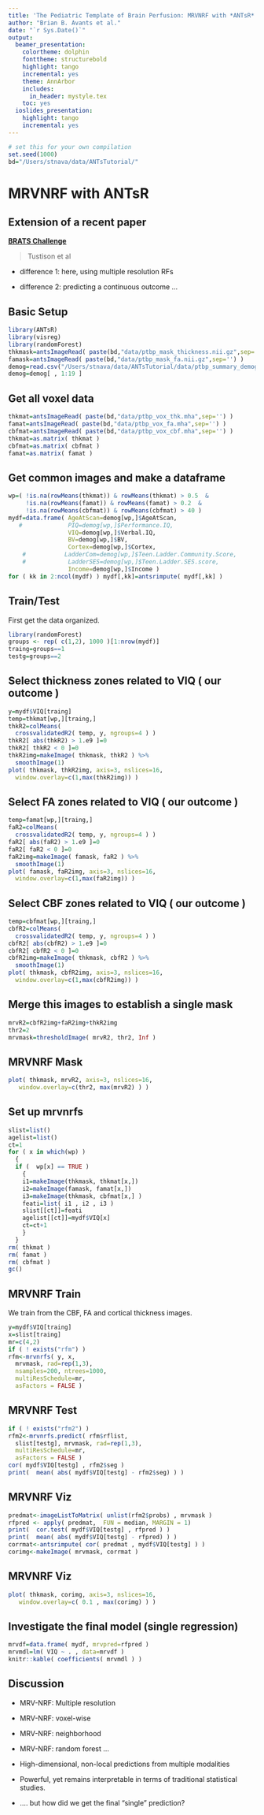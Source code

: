 ```yaml
---
title: 'The Pediatric Template of Brain Perfusion: MRVNRF with *ANTsR*'
author: "Brian B. Avants et al."
date: "`r Sys.Date()`"
output:
  beamer_presentation:
    colortheme: dolphin
    fonttheme: structurebold
    highlight: tango
    incremental: yes
    theme: AnnArbor
    includes:
      in_header: mystyle.tex
    toc: yes
  ioslides_presentation:
    highlight: tango
    incremental: yes
---
```


```r
# set this for your own compilation
set.seed(1000)
bd="/Users/stnava/data/ANTsTutorial/"
```

# MRVNRF with ANTsR

## Extension of a recent paper

[**BRATS Challenge**](http://www.ncbi.nlm.nih.gov/pubmed/25433513)

> Tustison et al

* difference 1: here, using multiple resolution RFs

* difference 2: predicting a continuous outcome ...


## Basic Setup

```r
library(ANTsR)
library(visreg)
library(randomForest)
thkmask=antsImageRead( paste(bd,"data/ptbp_mask_thickness.nii.gz",sep='') )
famask=antsImageRead( paste(bd,"data/ptbp_mask_fa.nii.gz",sep='') )
demog=read.csv("/Users/stnava/data/ANTsTutorial/data/ptbp_summary_demographics.csv")
demog=demog[ , 1:19 ]
```

## Get all voxel data

```r
thkmat=antsImageRead( paste(bd,"data/ptbp_vox_thk.mha",sep='') )
famat=antsImageRead( paste(bd,"data/ptbp_vox_fa.mha",sep='') )
cbfmat=antsImageRead( paste(bd,"data/ptbp_vox_cbf.mha",sep='') )
thkmat=as.matrix( thkmat )
cbfmat=as.matrix( cbfmat )
famat=as.matrix( famat )
```

## Get common images and make a dataframe

```r
wp=( !is.na(rowMeans(thkmat)) & rowMeans(thkmat) > 0.5  &
     !is.na(rowMeans(famat)) & rowMeans(famat) > 0.2  &
     !is.na(rowMeans(cbfmat)) & rowMeans(cbfmat) > 40 )
mydf=data.frame( AgeAtScan=demog[wp,]$AgeAtScan,
   #             PIQ=demog[wp,]$Performance.IQ,
                 VIQ=demog[wp,]$Verbal.IQ,
                 BV=demog[wp,]$BV,
                 Cortex=demog[wp,]$Cortex,
    #           LadderCom=demog[wp,]$Teen.Ladder.Community.Score,
    #            LadderSES=demog[wp,]$Teen.Ladder.SES.score,
                 Income=demog[wp,]$Income )
for ( kk in 2:ncol(mydf) ) mydf[,kk]=antsrimpute( mydf[,kk] )
```  


## Train/Test

First get the data organized.
```r
library(randomForest)
groups <- rep( c(1,2), 1000 )[1:nrow(mydf)]
traing=groups==1
testg=groups==2
```

## Select thickness zones related to VIQ ( our outcome )


```r
y=mydf$VIQ[traing]
temp=thkmat[wp,][traing,]
thkR2=colMeans(
  crossvalidatedR2( temp, y, ngroups=4 ) )
thkR2[ abs(thkR2) > 1.e9 ]=0
thkR2[ thkR2 < 0 ]=0
thkR2img=makeImage( thkmask, thkR2 ) %>%
  smoothImage(1)
plot( thkmask, thkR2img, axis=3, nslices=16,
  window.overlay=c(1,max(thkR2img)) )
```

## Select FA zones related to VIQ ( our outcome )

```r
temp=famat[wp,][traing,]
faR2=colMeans(
  crossvalidatedR2( temp, y, ngroups=4 ) )
faR2[ abs(faR2) > 1.e9 ]=0
faR2[ faR2 < 0 ]=0
faR2img=makeImage( famask, faR2 ) %>%
  smoothImage(1)
plot( famask, faR2img, axis=3, nslices=16,
  window.overlay=c(1,max(faR2img)) )
```

## Select CBF zones related to VIQ ( our outcome )

```r
temp=cbfmat[wp,][traing,]
cbfR2=colMeans(
  crossvalidatedR2( temp, y, ngroups=4 ) )
cbfR2[ abs(cbfR2) > 1.e9 ]=0
cbfR2[ cbfR2 < 0 ]=0
cbfR2img=makeImage( thkmask, cbfR2 ) %>%
  smoothImage(1)
plot( thkmask, cbfR2img, axis=3, nslices=16,
  window.overlay=c(1,max(cbfR2img)) )
```

## Merge this images to establish a single mask

```r
mrvR2=cbfR2img+faR2img+thkR2img
thr2=2
mrvmask=thresholdImage( mrvR2, thr2, Inf )
```

## MRVNRF Mask

```r
plot( thkmask, mrvR2, axis=3, nslices=16,
   window.overlay=c(thr2, max(mrvR2) ) )
```


## Set up mrvnrfs

```r
slist=list()
agelist=list()
ct=1
for ( x in which(wp) )
  {
  if (  wp[x] == TRUE )
    {
    i1=makeImage(thkmask, thkmat[x,])
    i2=makeImage(famask, famat[x,])
    i3=makeImage(thkmask, cbfmat[x,] )
    feati=list( i1 , i2 , i3 )
    slist[[ct]]=feati
    agelist[[ct]]=mydf$VIQ[x]
    ct=ct+1
    }
  }
rm( thkmat )
rm( famat )
rm( cbfmat )
gc()
```

## MRVNRF Train

We train from the CBF, FA and cortical thickness images.

```r
y=mydf$VIQ[traing]
x=slist[traing]
mr=c(4,2)
if ( ! exists("rfm") )
rfm<-mrvnrfs( y, x,
  mrvmask, rad=rep(1,3),
  nsamples=200, ntrees=1000,
  multiResSchedule=mr,
  asFactors = FALSE )
```


## MRVNRF Test

```r
if ( ! exists("rfm2") )
rfm2<-mrvnrfs.predict( rfm$rflist,
  slist[testg], mrvmask, rad=rep(1,3),
  multiResSchedule=mr,
  asFactors = FALSE )
cor( mydf$VIQ[testg] , rfm2$seg )
print(  mean( abs( mydf$VIQ[testg] - rfm2$seg) ) )
```

## MRVNRF Viz

```r
predmat<-imageListToMatrix( unlist(rfm2$probs) , mrvmask )
rfpred <- apply( predmat,  FUN = median, MARGIN = 1)
print(  cor.test( mydf$VIQ[testg] , rfpred ) )
print(  mean( abs( mydf$VIQ[testg] - rfpred) ) )
corrmat<-antsrimpute( cor( predmat , mydf$VIQ[testg] ) )
corimg<-makeImage( mrvmask, corrmat )
```

## MRVNRF Viz

```r
plot( thkmask, corimg, axis=3, nslices=16,
   window.overlay=c( 0.1 , max(corimg) ) )
```

## Investigate the final model (single regression)

```r
mrvdf=data.frame( mydf, mrvpred=rfpred )
mrvmdl=lm( VIQ ~ . , data=mrvdf )
knitr::kable( coefficients( mrvmdl ) )
```

## Discussion

* MRV-NRF:  Multiple resolution

* MRV-NRF:  voxel-wise

* MRV-NRF:  neighborhood

* MRV-NRF:  random forest ...

* High-dimensional, non-local predictions from multiple modalities

* Powerful, yet remains interpretable in terms of
traditional statistical studies.

* .... but how did we get the final "single" prediction?
